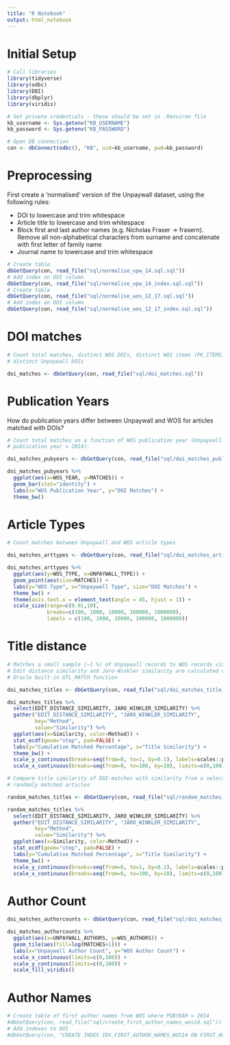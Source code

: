 ```yaml
---
title: "R Notebook"
output: html_notebook
---
```


# Initial Setup

```r
# Call libraries
library(tidyverse)
library(odbc)
library(DBI)
library(dbplyr)
library(viridis)

# Set private credentials - these should be set in .Renviron file
kb_username <- Sys.getenv("KB_USERNAME")
kb_password <- Sys.getenv("KB_PASSWORD")

```

```r

# Open DB connection
con <- dbConnect(odbc(), "KB", uid=kb_username, pwd=kb_password)

```


# Preprocessing

First create a 'normalised' version of the Unpaywall dataset, using the following rules:

- DOI to lowercase and trim whitespace
- Article title to lowercase and trim whitespace
- Block first and last author names (e.g. Nicholas Fraser -> frasern). Remove 
all non-alphabetical characters from surname and concatenate with first letter
of family name
- Journal name to lowercase and trim whitespace

```r
# Create table
dbGetQuery(con, read_file("sql/normalise_upw_14.sql.sql"))
# Add index on DOI column
dbGetQuery(con, read_file("sql/normalise_upw_14_index.sql.sql"))
# Create table
dbGetQuery(con, read_file("sql/normalise_wos_12_17.sql.sql"))
# Add index on DOI column
dbGetQuery(con, read_file("sql/normalise_wos_12_17_index.sql.sql"))

```


# DOI matches

```r

# Count total matches, distinct WOS DOIs, distinct WOS items (PK_ITEMS) and
# distinct Unpaywall DOIs

doi_matches <- dbGetQuery(con, read_file("sql/doi_matches.sql"))

```


# Publication Years

How do publication years differ between Unpaywall and WOS for articles matched with DOIs?

```r

# Count total matches as a function of WOS publication year (Unpaywall
# publication year = 2014).

doi_matches_pubyears <- dbGetQuery(con, read_file("sql/doi_matches_publication_years.sql"))

doi_matches_pubyears %>%
  ggplot(aes(x=WOS_YEAR, y=MATCHES)) +
  geom_bar(stat="identity") +
  labs(x="WOS Publication Year", y="DOI Matches") +
  theme_bw()

```

# Article Types

```r

# Count matches between Unpaywall and WOS article types

doi_matches_arttypes <- dbGetQuery(con, read_file("sql/doi_matches_article_types.sql"))

doi_matches_arttypes %>%
  ggplot(aes(y=WOS_TYPE, x=UNPAYWALL_TYPE)) +
  geom_point(aes(size=MATCHES)) +
  labs(y="WOS Type", x="Unpaywall Type", size="DOI Matches") +
  theme_bw() +
  theme(axis.text.x = element_text(angle = 45, hjust = 1)) +
  scale_size(range=c(0.01,10),
             breaks=c(100, 1000, 10000, 100000, 1000000),
             labels = c(100, 1000, 10000, 100000, 1000000))

```

# Title distance

```r

# Matches a small sample (~1 %) of Unpaywall records to WOS records via DOI.
# Edit distance similarity and Jaro-Winkler similarity are calculated using
# Oracle built-in UTL_MATCH function

doi_matches_titles <- dbGetQuery(con, read_file("sql/doi_matches_title_distances.sql"))

doi_matches_titles %>%
  select(EDIT_DISTANCE_SIMILARITY, JARO_WINKLER_SIMILARITY) %>%
  gather("EDIT_DISTANCE_SIMILARITY", "JARO_WINKLER_SIMILARITY", 
         key="Method", 
         value="Similarity") %>%
  ggplot(aes(x=Similarity, color=Method)) +
  stat_ecdf(geom="step", pad=FALSE) +
  labs(y="Cumulative Matched Percentage", x="Title Similarity") +
  theme_bw() +
  scale_y_continuous(breaks=seq(from=0, to=1, by=0.1), labels=scales::percent) +
  scale_x_continuous(breaks=seq(from=0, to=100, by=10), limits=c(0,100))

# Compare title similarity of DOI-matches with similarity from a selection of 
# randomly matched articles

random_matches_titles <- dbGetQuery(con, read_file("sql/random_matches_title_distances.sql"))

random_matches_titles %>%
  select(EDIT_DISTANCE_SIMILARITY, JARO_WINKLER_SIMILARITY) %>%
  gather("EDIT_DISTANCE_SIMILARITY", "JARO_WINKLER_SIMILARITY", 
         key="Method", 
         value="Similarity") %>%
  ggplot(aes(x=Similarity, color=Method)) +
  stat_ecdf(geom="step", pad=FALSE) +
  labs(y="Cumulative Matched Percentage", x="Title Similarity") +
  theme_bw() +
  scale_y_continuous(breaks=seq(from=0, to=1, by=0.1), labels=scales::percent) +
  scale_x_continuous(breaks=seq(from=0, to=100, by=10), limits=c(0,100))

```

# Author Count

```r

doi_matches_authorcounts <- dbGetQuery(con, read_file("sql/doi_matches_author_counts.sql"))

doi_matches_authorcounts %>%
  ggplot(aes(x=UNPAYWALL_AUTHORS, y=WOS_AUTHORS)) +
  geom_tile(aes(fill=log(MATCHES+1))) +
  labs(x="Unpaywall Author Count", y="WOS Author Count") +
  scale_x_continuous(limits=c(0,100)) +
  scale_y_continuous(limits=c(0,100)) +
  scale_fill_viridis()

```

# Author Names

```r

# Create table of first author names from WOS where PUBYEAR = 2014
#dbGetQuery(con, read_file("sql/create_first_author_names_wos14.sql"))
# Add indexes to DOI
#dbGetQuery(con, "CREATE INDEX IDX_FIRST_AUTHOR_NAMES_WOS14 ON FIRST_AUTHOR_NAMES_WOS14(DOI)")





```



